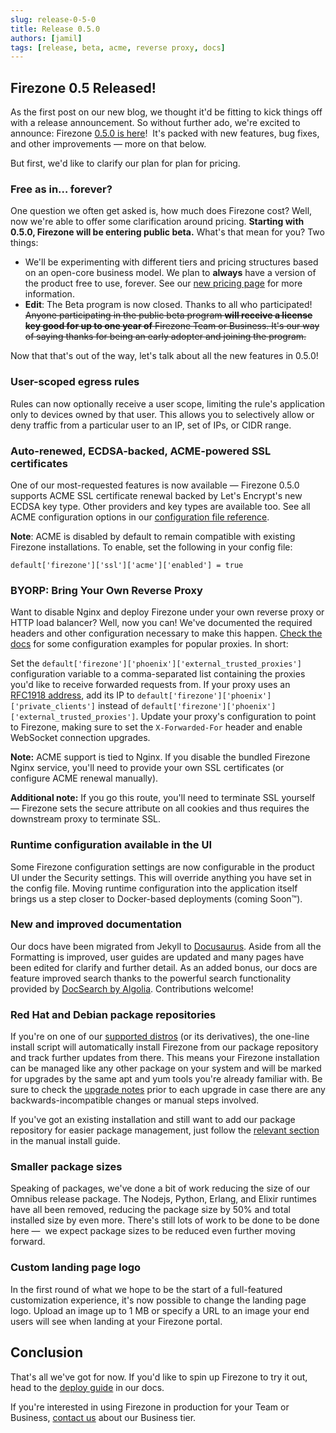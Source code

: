 ```yaml
---
slug: release-0-5-0
title: Release 0.5.0
authors: [jamil]
tags: [release, beta, acme, reverse proxy, docs]
---
```


## Firezone 0.5 Released!

As the first post on our new blog, we thought it'd be fitting to kick things
off with a release announcement. So without further ado, we're excited to
announce: Firezone [0.5.0 is
here](https://github.com/firezone/firezone/releases)!  It's packed with new
features, bug fixes, and other improvements — more on that below.

But first, we'd like to clarify our plan for plan for pricing.

### Free as in… forever?

One question we often get asked is, how much does Firezone cost? Well, now
we're able to offer some clarification around pricing. **Starting with 0.5.0,
Firezone will be entering public beta.** What's that mean for you? Two things:

- We'll be experimenting with different tiers and pricing structures based on
  an open-core business model. We plan to **always** have a version of the
  product free to use, forever. See our [new pricing
  page](https://firezone.dev/pricing) for more information.
- **Edit**: The Beta program is now closed. Thanks to all who participated!
  ~~Anyone participating in the public beta program **will receive a license key good
  for up to one year of** Firezone Team or Business. It's our way of saying
  thanks for being an early adopter and joining the program.~~

Now that that's out of the way, let's talk about all the new features in
0.5.0!

### User-scoped egress rules

Rules can now optionally receive a user scope, limiting the rule's application
only to devices owned by that user. This allows you to selectively allow or
deny traffic from a particular user to an IP, set of IPs, or CIDR range.

### Auto-renewed, ECDSA-backed, ACME-powered SSL certificates

One of our most-requested features is now available — Firezone 0.5.0 supports
ACME SSL certificate renewal backed by Let's Encrypt's new ECDSA key type.
Other providers and key types are available too. See all ACME configuration
options in our [configuration file
reference](/docs/reference/configuration-file/).

**Note**: ACME is disabled by default to remain compatible with existing
Firezone installations. To enable, set the following in your config file:

```
default['firezone']['ssl']['acme']['enabled'] = true
```

### BYORP: Bring Your Own Reverse Proxy

Want to disable Nginx and deploy Firezone under your own reverse proxy or HTTP
load balancer? Well, now you can! We've documented the required headers and
other configuration necessary to make this happen. [Check the
docs](/docs/deploy/reverse-proxies) for some configuration
examples for popular proxies. In short:

Set the
`default['firezone']['phoenix']['external_trusted_proxies']`
configuration variable to a comma-separated list containing the proxies
you'd like to receive forwarded requests from. If your proxy uses an
[RFC1918 address](https://en.wikipedia.org/wiki/Private_network), add its
IP to `default['firezone']['phoenix']['private_clients']` instead of
`default['firezone']['phoenix']['external_trusted_proxies']`.
Update your proxy's configuration to point to Firezone, making sure to set
the `X-Forwarded-For` header and enable WebSocket connection upgrades.

**Note:** ACME support is tied to Nginx. If you disable the bundled
Firezone Nginx service, you'll need to provide your own SSL certificates
(or configure ACME renewal manually).

**Additional note:** If you go this route, you'll need to terminate SSL
yourself — Firezone sets the secure attribute on all cookies and thus
requires the downstream proxy to terminate SSL.

### Runtime configuration available in the UI

Some Firezone configuration settings are now configurable in the product UI
under the Security settings. This will override anything you have set in the
config file. Moving runtime configuration into the application itself brings us
a step closer to Docker-based deployments (coming Soon™).

### New and improved documentation

Our docs have been migrated from Jekyll to [Docusaurus](https://docusaurus.io).
Aside from all the Formatting is improved, user guides are updated and many
pages have been edited for clarify and further detail. As an added bonus, our
docs are feature improved search thanks to the powerful search functionality
provided by [DocSearch by Algolia](https://docsearch.algolia.com/).
Contributions welcome!

### Red Hat and Debian package repositories

If you're on one of our [supported
distros](/docs/deploy/supported-platforms/) (or its
derivatives), the one-line install script will automatically install Firezone
from our package repository and track further updates from there. This means
your Firezone installation can be managed like any other package on your system
and will be marked for upgrades by the same apt and yum tools you're already
familiar with. Be sure to check the [upgrade
notes](/docs/administer/upgrade/) prior to each
upgrade in case there are any backwards-incompatible changes or manual steps
involved.

If you've got an existing installation and still want to add our package
repository for easier package management, just follow the [relevant
section](/docs/deploy/install-server/) in the manual
install guide.

### Smaller package sizes

Speaking of packages, we've done a bit of work reducing the size of our Omnibus
release package. The Nodejs, Python, Erlang, and Elixir runtimes have all been
removed, reducing the package size by 50% and total installed size by even
more. There's still lots of work to be done to be done here —  we expect
package sizes to be reduced even further moving forward.

### Custom landing page logo

In the first round of what we hope to be the start of a full-featured
customization experience, it's now possible to change the landing page logo.
Upload an image up to 1 MB or specify a URL to an image your end users will see
when landing at your Firezone portal.

## Conclusion

That's all we've got for now. If you'd like to spin up Firezone to try it out,
head to the [deploy guide](/docs/deploy) in our docs.

If you're interested in using Firezone in production for your Team or Business,
[contact us](/docs/sales) about our Business tier.
